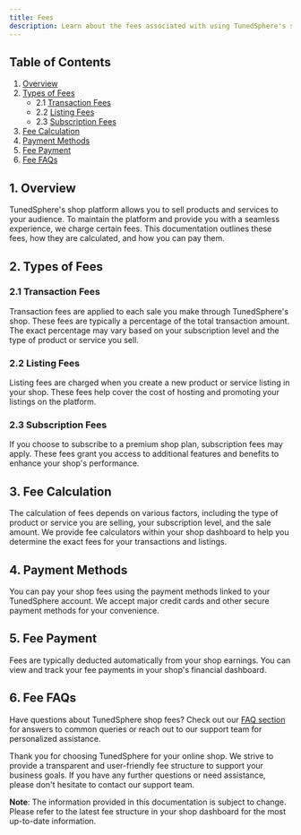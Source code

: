 ```yaml
---
title: Fees
description: Learn about the fees associated with using TunedSphere's shop.
---
```


## Table of Contents

1. [Overview](#overview)
2. [Types of Fees](#types-of-fees)
   - 2.1 [Transaction Fees](#transaction-fees)
   - 2.2 [Listing Fees](#listing-fees)
   - 2.3 [Subscription Fees](#subscription-fees)
3. [Fee Calculation](#fee-calculation)
4. [Payment Methods](#payment-methods)
5. [Fee Payment](#fee-payment)
6. [Fee FAQs](#fee-faqs)

## 1. Overview <a name="overview"></a>

TunedSphere's shop platform allows you to sell products and services to your audience. To maintain the platform and provide you with a seamless experience, we charge certain fees. This documentation outlines these fees, how they are calculated, and how you can pay them.

## 2. Types of Fees <a name="types-of-fees"></a>

### 2.1 Transaction Fees <a name="transaction-fees"></a>

Transaction fees are applied to each sale you make through TunedSphere's shop. These fees are typically a percentage of the total transaction amount. The exact percentage may vary based on your subscription level and the type of product or service you sell.

### 2.2 Listing Fees <a name="listing-fees"></a>

Listing fees are charged when you create a new product or service listing in your shop. These fees help cover the cost of hosting and promoting your listings on the platform.

### 2.3 Subscription Fees <a name="subscription-fees"></a>

If you choose to subscribe to a premium shop plan, subscription fees may apply. These fees grant you access to additional features and benefits to enhance your shop's performance.

## 3. Fee Calculation <a name="fee-calculation"></a>

The calculation of fees depends on various factors, including the type of product or service you are selling, your subscription level, and the sale amount. We provide fee calculators within your shop dashboard to help you determine the exact fees for your transactions and listings.

## 4. Payment Methods <a name="payment-methods"></a>

You can pay your shop fees using the payment methods linked to your TunedSphere account. We accept major credit cards and other secure payment methods for your convenience.

## 5. Fee Payment <a name="fee-payment"></a>

Fees are typically deducted automatically from your shop earnings. You can view and track your fee payments in your shop's financial dashboard.

## 6. Fee FAQs <a name="fee-faqs"></a>

Have questions about TunedSphere shop fees? Check out our [FAQ section](#) for answers to common queries or reach out to our support team for personalized assistance.

Thank you for choosing TunedSphere for your online shop. We strive to provide a transparent and user-friendly fee structure to support your business goals. If you have any further questions or need assistance, please don't hesitate to contact our support team.

**Note**: The information provided in this documentation is subject to change. Please refer to the latest fee structure in your shop dashboard for the most up-to-date information.

